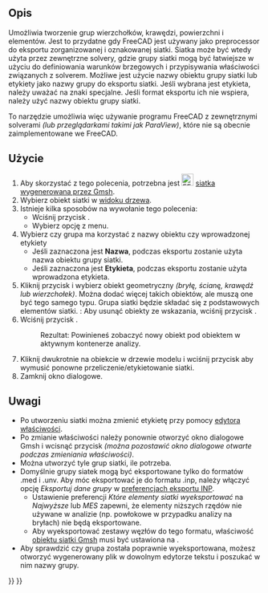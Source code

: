 <languages/>

{{Docnav
|[[FEM_MeshRegion/pl|Zagęszczenie siatki MES]]
|[[FEM_CreateElementsSet/pl|Utwórz zestaw elementów]]
|[[FEM_Workbench/pl|środowisko pracy MES]]
|IconL=FEM_MeshRegion.svg
|IconR=FEM_CreateElementsSet.svg
|IconC=Workbench_FEM.svg
}}

<div class="mw-translate-fuzzy">
{{GuiCommand/pl
|Name=FEM MeshGroup
|Name/pl=MES: Grupa siatki MES
|MenuLocation= Siatka → Grupa siatki MES
|Workbenches=[[FEM_Workbench/pl|MES]]
|Shortcut=
|SeeAlso=[[FEM_tutorial/pl|Poradnik MES]]
}}
</div>

<span id="Description"></span>
==Opis==

Umożliwia tworzenie grup wierzchołków, krawędzi, powierzchni i elementów. Jest to przydatne gdy FreeCAD jest używany jako preprocessor do eksportu zorganizowanej i oznakowanej siatki. Siatka może być wtedy użyta przez zewnętrzne solvery, gdzie grupy siatki mogą być łatwiejsze w użyciu do definiowania warunków brzegowych i przypisywania właściwości związanych z solverem. Możliwe jest użycie nazwy obiektu grupy siatki lub etykiety jako nazwy grupy do eksportu siatki. Jeśli wybrana jest etykieta, należy uważać na znaki specjalne. Jeśli format eksportu ich nie wspiera, należy użyć nazwy obiektu grupy siatki.

To narzędzie umożliwia więc używanie programu FreeCAD z zewnętrznymi solverami ''(lub przeglądarkami takimi jak ParaView)'', które nie są obecnie zaimplementowane we FreeCAD.

<span id="Usage"></span>
==Użycie==

<div class="mw-translate-fuzzy">
# Aby skorzystać z tego polecenia, potrzebna jest [[Image:FEM_MeshGmshFromShape.svg|24px]] [[FEM_MeshGmshFromShape/pl|siatka wygenerowana przez Gmsh]].
# Wybierz obiekt siatki w [[Tree_view/pl|widoku drzewa]].
# Istnieje kilka sposobów na wywołanie tego polecenia:
#* Wciśnij przycisk {{Button|[[Image:FEM_MeshGroup.svg|24px]] '''Grupa siatki MES'''}}.
#* Wybierz opcję {{MenuCommand|Siatka → [[Image:FEM_MeshGroup.svg|24px]] Grupa siatki MES}} z menu.
# Wybierz czy grupa ma korzystać z nazwy obiektu czy wprowadzonej etykiety
#*Jeśli zaznaczona jest '''Nazwa''', podczas eksportu zostanie użyta nazwa obiektu grupy siatki.
#*Jeśli zaznaczona jest '''Etykieta''', podczas eksportu zostanie użyta wprowadzona etykieta.
# Kliknij przycisk {{Button|Dodaj}} i wybierz obiekt geometryczny ''(bryłę, ścianę, krawędź lub wierzchołek)''. Można dodać więcej takich obiektów, ale muszą one być tego samego typu. Grupa siatki będzie składać się z podstawowych elementów siatki. {{Version/pl|1.1}}: Aby usunąć obiekty ze wskazania, wciśnij przycisk {{Button|Usuń}}.
# Wciśnij przycisk {{Button|OK}}.
#: Rezultat: Powinieneś zobaczyć nowy obiekt {{incode|FEMMeshGroup}} pod obiektem {{incode|FEMMeshGMSH}} w aktywnym kontenerze analizy.
# Kliknij dwukrotnie na obiekcie {{incode|FEMMeshGMSH}} w drzewie modelu i wciśnij przycisk {{Button|Zastosuj}} aby wymusić ponowne przeliczenie/etykietowanie siatki.
# Zamknij okno dialogowe.
</div>

<span id="Notes"></span>
==Uwagi==

* Po utworzeniu siatki można zmienić etykietę przy pomocy [[Property_editor/pl|edytora właściwości]]. 
* Po zmianie właściwości należy ponownie otworzyć okno dialogowe Gmsh i wcisnąć przycisk {{Button|Zastosuj}} ''(można pozostawić okno dialogowe otwarte podczas zmieniania właściwości)''.
* Można utworzyć tyle grup siatki, ile potrzeba.
* Domyślnie grupy siatek mogą być eksportowane tylko do formatów .med i .unv. Aby móc eksportować je do formatu .inp, należy włączyć opcję ''Eksportuj dane grupy'' w [[Import_Export_Preferences/pl#INP|preferencjach eksportu INP]].
** Ustawienie preferencji ''Które elementy siatki wyeksportować'' na ''Najwyższe'' lub ''MES'' zapewni, że elementy niższych rzędów nie używane w analizie (np. powłokowe w przypadku analizy na bryłach) nie będą eksportowane.
** Aby wyeksportować zestawy węzłów do tego formatu, właściwość {{PropertyData|Groups Of Nodes}} [[FEM_MeshGmshFromShape/pl|obiektu siatki Gmsh]] musi być ustawiona na {{true/pl}}.
* Aby sprawdzić czy grupa została poprawnie wyeksportowana, możesz otworzyć wygenerowany plik w dowolnym edytorze tekstu i poszukać w nim nazwy grupy.

{{Docnav
|[[FEM_MeshRegion/pl|Zagęszczenie siatki MES]]
|[[FEM_CreateElementsSet/pl|Utwórz zestaw elementów]]
|[[FEM_Workbench/pl|środowisko pracy MES]]
|IconL=FEM_MeshRegion.svg
|IconR=FEM_CreateElementsSet.svg
|IconC=Workbench_FEM.svg
}}

{{FEM_Tools_navi{{#translation:}}}}
{{Userdocnavi{{#translation:}}}}